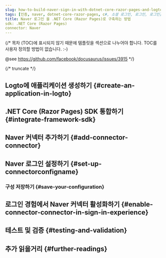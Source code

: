 ```yaml
---
slug: how-to-build-naver-sign-in-with-dotnet-core-razor-pages-and-logto
tags: [인증, naver, dotnet-core-razor-pages, c#, 소셜 로그인, 로그인, 로그인]
title: Naver 로그인 을 .NET Core (Razor Pages)로 구축하는 방법
sdk: .NET Core (Razor Pages)
connector: Naver
---
```


{/*
  목차 (TOC)에 표시되지 않기 때문에 템플릿을 섹션으로 나누어야 합니다.
  TOC를 사용자 정의할 방법이 없습니다. :-)

  @see https://github.com/facebook/docusaurus/issues/3915
*/}




{/* truncate */}

<Intro connector={connector} sdk=".NET Core (Razor Pages)" link="https://learn.microsoft.com/aspnet/core/razor-pages" />

## Logto에 애플리케이션 생성하기 \{#create-an-application-in-logto}

<CreateApplication type="전통적인 웹" framework=".NET Core (Razor Pages)" />

## .NET Core (Razor Pages) SDK 통합하기 \{#integrate-framework-sdk}

<IntegrateSdk />

## Naver 커넥터 추가하기 \{#add-connector-connector}

<AddSocialConnector connector={connector} framework=".NET Core (Razor Pages)" />

## Naver 로그인 설정하기 \{#set-up-connectorconfigname}

<ConnectorGuide />

### 구성 저장하기 \{#save-your-configuration}

<SaveYourConfiguration connector={connector} />

## 로그인 경험에서 Naver 커넥터 활성화하기 \{#enable-connector-connector-in-sign-in-experience}

<EnableSocialConnector connector={connector} />

## 테스트 및 검증 \{#testing-and-validation}

<TestingAndValidation connector={connector} sdk=".NET Core (Razor Pages)" />

## 추가 읽을거리 \{#further-readings}

<FurtherReadings />